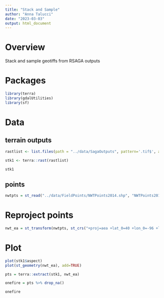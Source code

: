 ```yaml
---
title: "Stack and Sample"
author: "Anna Talucci"
date: "2023-03-03"
output: html_document
---
```


# Overview

Stack and sample geotiffs from RSAGA outputs

# Packages 

```r
library(terra)
library(gdalUtilities)
library(sf)
```


# Data

## terrain outputs
```r
rastlist <- list.files(path = "../data/SagaOutputs", pattern='.tif$', all.files= T, full.names= T)
```

```r
stk1 <- terra::rast(rastlist)
```

```r
stk1
```

## points

```r
nwtpts = st_read("../data/FieldPoints/NWTPoints2014.shp", "NWTPoints2014")

```

# Reproject points
```r
nwt_ea = st_transform(nwtpts, st_crs("+proj=aea +lat_0=40 +lon_0=-96 +lat_1=50 +lat_2=70 +x_0=0 +y_0=0 +datum=NAD83 +units=m +no_defs"))
```


# Plot
```r
plot(stk1$aspect)
plot(st_geometry(nwt_ea), add=TRUE)
```

```r
pts = terra::extract(stk1, nwt_ea)
```

```r
onefire = pts %>% drop_na()

onefire
```
